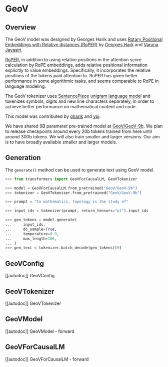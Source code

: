 <!--Copyright 2023 The Better Planet Investments, labml.ai and The HuggingFace Team. All rights reserved.

Licensed under the Apache License, Version 2.0 (the "License"); you may not use this file except in compliance with
the License. You may obtain a copy of the License at

http://www.apache.org/licenses/LICENSE-2.0

Unless required by applicable law or agreed to in writing, software distributed under the License is distributed on
an "AS IS" BASIS, WITHOUT WARRANTIES OR CONDITIONS OF ANY KIND, either express or implied. See the License for the
specific language governing permissions and limitations under the License.
-->

# GeoV

## Overview

The GeoV model was designed by Georges Harik and uses [Rotary Positional Embeddings with Relative distances (RoPER)](http://research.labml.ai/RoPER.html) by [Georges Hark](https://twitter.com/ghark) and [Varuna Jayasiri](https://twitter.com/vpj).

[RoPER](http://research.labml.ai/RoPER.html), in addition to using relative positions in the attention score calculation by RoPE embeddings, adds relative positional information explicitly to value embeddings. Specifically, it incorporates the relative positions of the tokens paid attention to. RoPER has given better performance in some algorithmic tasks, and seems comparable to RoPE in language modeling.

The GeoV tokenizer uses [SentencePiece](https://github.com/google/sentencepiece) [unigram language model](https://arxiv.org/abs/1804.10959) and tokenizes symbols, digits and new line characters separately, in order to achieve better performance on mathematical content and code.

This model was contributed by [gharik](https://huggingface.co/gharik) and [vpj](https://huggingface.co/vpj).

We have shared 9B parameter pre-trained model at [GeoV/GeoV-9b](https://huggingface.co/GeoV/GeoV-9b).
We plan to release checkpoints around every 20b tokens trained from here until around 300b tokens.
We will also train smaller and larger versions. Our aim is to have broadly available smaller and larger models.

## Generation

The `generate()` method can be used to generate text using GeoV model.

```python
>>> from transformers import GeoVForCausalLM, GeoVTokenizer

>>> model = GeoVForCausalLM.from_pretrained("GeoV/GeoV-9b")
>>> tokenizer = GeoVTokenizer.from_pretrained("GeoV/GeoV-9b")

>>> prompt = "In mathematics, topology is the study of"

>>> input_ids = tokenizer(prompt, return_tensors="pt").input_ids

>>> gen_tokens = model.generate(
...     input_ids,
...     do_sample=True,
...     temperature=0.9,
...     max_length=100,
... )
>>> gen_text = tokenizer.batch_decode(gen_tokens)[0]
```

## GeoVConfig

[[autodoc]] GeoVConfig

## GeoVTokenizer

[[autodoc]] GeoVTokenizer

## GeoVModel

[[autodoc]] GeoVModel
    - forward

## GeoVForCausalLM

[[autodoc]] GeoVForCausalLM
    - forward
